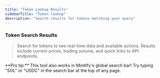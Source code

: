 ```yaml
---
title: "Token Lookup Results"
sidebarTitle: "Token lookup"
description: "Search results for tokens matching your query"
---
```


### Token Search Results

<div id="dp-token-lookup"></div>

<div id="dp-token-results" style="display: none;">
  <div class="dp-results-header">
    <h3>Available Tokens</h3>
    <p id="dp-search-query"></p>
  </div>
  
  <div class="dp-table-container">
    <table class="dp-tokens-table">
      <thead>
        <tr>
          <th>Symbol</th>
          <th>Name</th>
          <th>Chain</th>
          <th>Current Price</th>
          <th>24h Volume</th>
          <th>Actions</th>
        </tr>
      </thead>
      <tbody id="dp-results-table-body">
        <!-- Results will be populated here -->
      </tbody>
    </table>
  </div>
  
  <div id="dp-no-results" style="display: none;">
    <div class="dp-no-results">
      <h4>No tokens found</h4>
      <p>Try searching for a different term or check the spelling.</p>
    </div>
  </div>
</div>

<style>
.dp-results-header {
  margin-bottom: 20px;
}

.dp-results-header h3 {
  margin-bottom: 8px;
  color: var(--color-text-primary);
}

.dp-results-header p {
  color: var(--color-text-secondary);
  font-size: 14px;
}

.dp-table-container {
  overflow-x: auto;
  border-radius: 8px;
  border: 1px solid var(--color-border);
}

.dp-tokens-table {
  width: 100%;
  border-collapse: collapse;
  background: var(--color-background);
}

.dp-tokens-table th {
  background: var(--color-background-secondary);
  padding: 12px 16px;
  text-align: left;
  font-weight: 600;
  color: var(--color-text-primary);
  border-bottom: 1px solid var(--color-border);
}

.dp-tokens-table td {
  padding: 12px 16px;
  border-bottom: 1px solid var(--color-border);
  color: var(--color-text-primary);
}

.dp-tokens-table tr:hover {
  background: var(--color-background-secondary);
}

.dp-token-symbol {
  font-weight: 600;
  color: var(--color-primary);
}

.dp-token-chain {
  display: inline-block;
  padding: 2px 8px;
  border-radius: 12px;
  font-size: 12px;
  font-weight: 500;
  text-transform: capitalize;
}

.dp-token-chain.ethereum {
  background: #627eea;
  color: white;
}

.dp-token-chain.solana {
  background: #9945ff;
  color: white;
}

.dp-token-price {
  font-weight: 600;
  color: var(--color-text-primary);
}

.dp-token-volume {
  color: var(--color-text-secondary);
  font-size: 14px;
}

.dp-token-actions {
  display: flex;
  gap: 8px;
  flex-wrap: wrap;
}

.dp-action-btn {
  padding: 4px 8px;
  border-radius: 4px;
  font-size: 12px;
  text-decoration: none;
  color: var(--color-primary);
  background: var(--color-background-secondary);
  border: 1px solid var(--color-border);
  transition: all 0.2s;
}

.dp-action-btn:hover {
  background: var(--color-primary);
  color: white;
  text-decoration: none;
}

.dp-no-results {
  text-align: center;
  padding: 40px 20px;
  color: var(--color-text-secondary);
}

.dp-no-results h4 {
  margin-bottom: 8px;
  color: var(--color-text-primary);
}

.dp-loading {
  text-align: center;
  padding: 40px 20px;
  color: var(--color-text-secondary);
}

.dp-loading::after {
  content: '';
  display: inline-block;
  width: 20px;
  height: 20px;
  border: 2px solid var(--color-border);
  border-radius: 50%;
  border-top-color: var(--color-primary);
  animation: spin 1s ease-in-out infinite;
  margin-left: 8px;
}

@keyframes spin {
  to { transform: rotate(360deg); }
}
</style>

> Search for tokens to see real-time data and available actions. Results include current prices, trading volume, and quick links to API endpoints.

<Note>
  **Pro tip:** This tool also works in Mintlify's global search bar! Try typing "SOL" or "USDC" in the search bar at the top of any page.
</Note>
